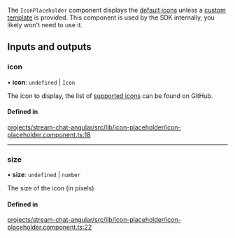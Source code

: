 The `IconPlaceholder` component displays the [default icons](./IconComponent.mdx) unless a [custom template](../services/CustomTemplatesService.mdx) is provided. This component is used by the SDK internally, you likely won't need to use it.

[//]: # "Start of generated content"
## Inputs and outputs 


### icon

• **icon**: `undefined` \| `Icon`

The icon to display, the list of [supported icons](https://github.com/GetStream/stream-chat-angular/tree/master/projects/stream-chat-angular/src/lib/icon/icon.component.ts) can be found on GitHub.

#### Defined in

[projects/stream-chat-angular/src/lib/icon-placeholder/icon-placeholder.component.ts:18](https://github.com/GetStream/stream-chat-angular/blob/c358cf14c999cca83ea16720b601ea2618d6ed71/projects/stream-chat-angular/src/lib/icon-placeholder/icon-placeholder.component.ts#L18)

___

### size

• **size**: `undefined` \| `number`

The size of the icon (in pixels)

#### Defined in

[projects/stream-chat-angular/src/lib/icon-placeholder/icon-placeholder.component.ts:22](https://github.com/GetStream/stream-chat-angular/blob/c358cf14c999cca83ea16720b601ea2618d6ed71/projects/stream-chat-angular/src/lib/icon-placeholder/icon-placeholder.component.ts#L22)

[//]: # "End of generated content"
